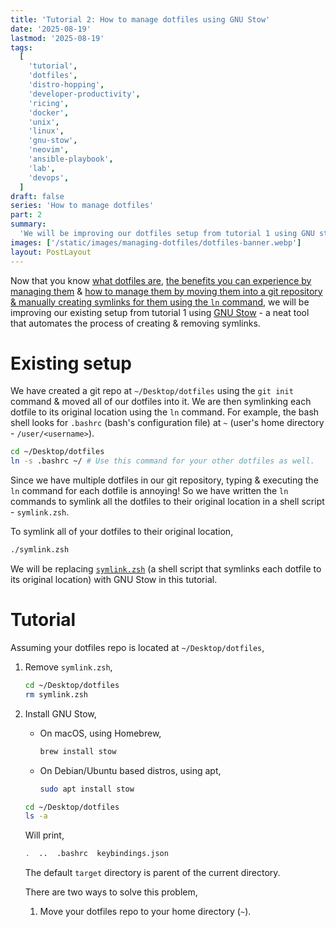 ```yaml
---
title: 'Tutorial 2: How to manage dotfiles using GNU Stow'
date: '2025-08-19'
lastmod: '2025-08-19'
tags:
  [
    'tutorial',
    'dotfiles',
    'distro-hopping',
    'developer-productivity',
    'ricing',
    'docker',
    'unix',
    'linux',
    'gnu-stow',
    'neovim',
    'ansible-playbook',
    'lab',
    'devops',
  ]
draft: false
series: 'How to manage dotfiles'
part: 2
summary:
  'We will be improving our dotfiles setup from tutorial 1 using GNU stow.'
images: ['/static/images/managing-dotfiles/dotfiles-banner.webp']
layout: PostLayout
---
```


Now that you know
[what dotfiles are](/blog/how-to-manage-dotfiles#what-are-dotfiles),
[the benefits you can experience by managing them](/blog/how-to-manage-dotfiles#why-should-i-care-about-dotfiles)
&
[how to manage them by moving them into a git repository & manually creating symlinks for them using the `ln` command](/blog/how-to-manage-dotfiles#tutorial),
we will be improving our existing setup from tutorial 1 using
[GNU Stow](https://www.gnu.org/software/stow/) - a neat tool that automates the
process of creating & removing symlinks.

# Existing setup

We have created a git repo at `~/Desktop/dotfiles` using the `git init` command
& moved all of our dotfiles into it. We are then symlinking each dotfile to its
original location using the `ln` command. For example, the bash shell looks for
`.bashrc` (bash's configuration file) at `~` (user's home directory -
`/user/<username>`).

```bash
cd ~/Desktop/dotfiles
ln -s .bashrc ~/ # Use this command for your other dotfiles as well.
```

Since we have multiple dotfiles in our git repository, typing & executing the
`ln` command for each dotfile is annoying! So we have written the `ln` commands
to symlink all the dotfiles to their original location in a shell script -
`symlink.zsh`.

To symlink all of your dotfiles to their original location,

```bash
./symlink.zsh
```

We will be replacing
[`symlink.zsh`](/blog/how-to-manage-dotfiles#ehh-what-are-symlinks) (a shell
script that symlinks each dotfile to its original location) with GNU Stow in
this tutorial.

# Tutorial

Assuming your dotfiles repo is located at `~/Desktop/dotfiles`,

1. Remove `symlink.zsh`,

   ```bash
   cd ~/Desktop/dotfiles
   rm symlink.zsh
   ```

1. Install GNU Stow,

   - On macOS, using Homebrew,

     ```sh
     brew install stow
     ```

   - On Debian/Ubuntu based distros, using apt,

     ```sh
     sudo apt install stow
     ```

   ```bash
   cd ~/Desktop/dotfiles
   ls -a
   ```

   Will print,

   ```bash
   .  ..  .bashrc  keybindings.json
   ```

   The default `target` directory is parent of the current directory.

   There are two ways to solve this problem,

   1. Move your dotfiles repo to your home directory (`~`).
